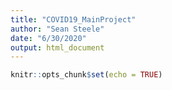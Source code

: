 ```yaml
---
title: "COVID19_MainProject"
author: "Sean Steele"
date: "6/30/2020"
output: html_document
---
```


```r
knitr::opts_chunk$set(echo = TRUE)
```

